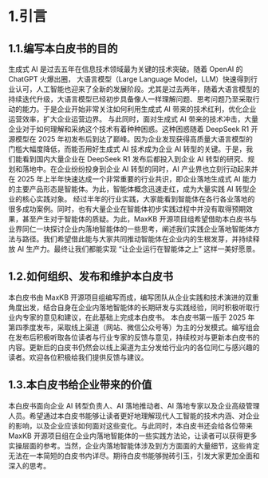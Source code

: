 # 1.引言
## 1.1.编写本白皮书的目的
生成式 AI 是过去五年在信息技术领域最为关键的技术突破。随着 OpenAI 的 ChatGPT 火爆出圈， 大语言模型（Large Language Model，LLM）快速得到行业认可，人工智能也迎来了全新的发展阶段。尤其是过去两年，随着大语言模型的持续迭代升级，大语言模型已经初步具备像人一样理解问题、思考问题乃至采取行动的能力。于是企业开始非常关注如何利用生成式 AI 带来的技术红利，优化企业运营效率，扩大企业运营边界。
与此同时，面对生成式 AI 带来的技术冲击，大量企业对于如何理解和采纳这个技术有着种种困惑。这种困惑随着 DeepSeek R1 开源模型在 2025 年初发布后到达了巅峰。因为企业发现获得高质量大语言模型的门槛大幅度降低，而能否用好生成式 AI 技术成为企业 AI 转型的关键。于是，我们能看到国内大量企业在 DeepSeek R1 发布后都投入到企业 AI 转型的研究、规划和落地中。在企业纷纷投身到企业 AI 转型的同时，AI 产业界也立刻行动起来并在 2025 年上半年快速达成一个非常重要的行业共识，即企业落地生成式 AI 能力的主要产品形态是智能体。为此，智能体概念迅速走红，成为大量实践 AI 转型企业的核心实践对象。
经过半年的行业实践，大家能看到智能体在各行各业落地的很多成功案例。同时，也有大量企业在智能体初步实践过程中并没有取得预期效果，甚至产生对于智能体的质疑。为此，MaxKB 开源项目组希望借助本白皮书与业界同仁一块探讨企业内落地智能体的一些思考，阐述我们实践企业落地智能体方法与路径。我们希望借此能与大家共同推动智能体在企业内的生根发芽，并持续释放 AI 生产力。最终让我们都能实现 “让企业运行在智能体之上” 这样一美好愿景。
## 1.2.如何组织、发布和维护本白皮书
本白皮书由 MaxKB 开源项目组编写而成，编写团队从企业实践和技术演进的双重角度出发，结合自身在企业内落地智能体的长期研发与实践经验，同时积极听取行业内专家的意见和建议，在此基础上完成本白皮书。
本白皮书第一版于 2025 年第四季度发布，采取线上渠道（网站、微信公众号等）为主的分发模式。编写组会在发布后积极听取各位读者与行业专家的反馈与意见，持续校对与更新本白皮书的内容。更新后的白皮书仍然会以线上渠道为主分发给行业内的各位同仁与感兴趣的读者。欢迎各位积极给我们提供反馈与建议。

## 1.3.本白皮书给企业带来的价值
本白皮书面向企业 AI 转型负责人、AI 落地推动者、AI 落地专家以及企业高级管理人员。希望通过本白皮书能够让读者更好地理解现代人工智能的技术内涵、对企业的影响，以及企业应该如何面对这些变化。与此同时，本白皮书还会给各位带来 MaxKB 开源项目组在企业内落地智能体的一些实践方法论，让读者可以获得更多实操层面的参考。当然，企业内落地智能体涉及到方方面面的大量细节，这些肯定无法在一本简短的白皮书内详尽。期待白皮书能够抛砖引玉，引发大家更加全面和深入的思考。
